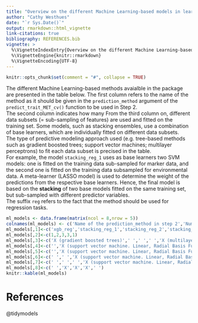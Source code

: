 ```yaml
---
title: "Overview on the different Machine Learning-based models in learnMET"
author: "Cathy Westhues"
date: "`r Sys.Date()`"
output: rmarkdown::html_vignette
link-citations: true
bibliography: REFERENCES.bib 
vignette: >
  %\VignetteIndexEntry{Overview on the different Machine Learning-based models in learnMET}
  %\VignetteEngine{knitr::rmarkdown}
  %\VignetteEncoding{UTF-8}
---
```



```r
knitr::opts_chunk$set(comment = "#", collapse = TRUE)
```

The different Machine Learning-based methods avaialble in the package are presented in the table below.
The first column refers to the name of the method as it should be given in the `prediction_method` argument of the `predict_trait_MET_cv()` function to be used in Step 2. \
The second column indicates how many 
From the third column on, different data subsets (= sub-sampling of features) are used and fitted on the training set.
Some models, such as stacking ensembles, use a combination of base learners, which are individually fitted on different data subsets. \
The type of predictive modeling approach used (e.g. tree-based methods such as gradient boosted trees; support vector machines; multilayer perceptrons) to fit each data subset is precised in the table.\
For example, the model `stacking_reg_1` uses as base learners two SVM models: one is fitted on the training data sub-sampled for marker data, and the second one is fitted on the training data subsampled for environmental data. A meta-learner (LASSO model) is used to determine the weight of the predictions from the respective base learners. Hence, the final model is based on the **stacking** of two base models fitted on the same training set, but sub-sampled with different predictor variables.\
The suffix `reg` refers to the fact that the method should be used for regression tasks.


```r
ml_models <- data.frame(matrix(ncol = 8,nrow = 5))
colnames(ml_models) <- c('Name of the prediction_method in step 2','Number of datasets used', 'All predictor variables (complete marker data and environmental predictor variables)','Only molecular marker predictor variables','Only environmental predictor variables', 'GxE interaction dataset = QTLs with environmental variables', 'GxE interaction dataset = Principal components (from geno matrix) with environmental variables','Stacking model?')
ml_models[,1]<-c('xgb_reg','stacking_reg_1','stacking_reg_2','stacking_reg_3','DL_reg')
ml_models[,2]<-c(1,2,3,3,1)
ml_models[,3]<-c('X (gradient boosted trees)',' ',' ',' ','X (multilayer perceptron)')
ml_models[,4]<-c('','X (support vector machine. Linear, Radial Basis Function (RBF) Kernel, or Polynomial kernel)','X (support vector machine. Linear, Radial Basis Function (RBF) Kernel, or Polynomial kernel)','X (support vector machine. Linear, Radial Basis Function (RBF) Kernel, or Polynomial kernel)',' ')
ml_models[,5]<-c('','X (support vector machine. Linear, Radial Basis Function (RBF) Kernel, or Polynomial kernel)','X (support vector machine. Linear, Radial Basis Function (RBF) Kernel, or Polynomial kernel)','X (support vector machine. Linear, Radial Basis Function (RBF) Kernel, or Polynomial kernel)',' ')
ml_models[,6]<-c(' ',' ','X (support vector machine. Linear, Radial Basis Function (RBF) Kernel, or Polynomial kernel)',' ',' ')
ml_models[,7]<-c(' ',' ',' ','X (support vector machine. Linear, Radial Basis Function (RBF) Kernel, or Polynomial kernel)',' ')
ml_models[,8]<-c(' ','X','X','X',' ')
knitr::kable(ml_models)
```



# References
@tidymodels

